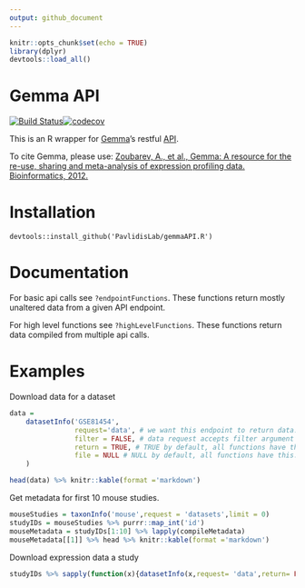 ```yaml
---
output: github_document
---
```


```r
knitr::opts_chunk$set(echo = TRUE)
library(dplyr)
devtools::load_all()
```

# Gemma API

[![Build Status](https://travis-ci.org/PavlidisLab/gemmaAPI.R.svg?branch=master)](https://travis-ci.org/PavlidisLab/gemmaAPI.R)[![codecov](https://codecov.io/gh/PavlidisLab/gemmaAPI.R/branch/master/graph/badge.svg)](https://codecov.io/gh/PavlidisLab/gemmaAPI.R)



This is an R wrapper for [Gemma](http://www.chibi.ubc.ca/Gemma/home.html)'s restful [API](http://www.chibi.ubc.ca/Gemma/resources/restapidocs/).


To cite Gemma, please use: 
[Zoubarev, A., et al., Gemma: A resource for the re-use, sharing and meta-analysis of expression profiling data. Bioinformatics, 2012.](http://dx.doi.org/doi:10.1093/bioinformatics/bts430)


# Installation

```
devtools::install_github('PavlidisLab/gemmaAPI.R')
```

# Documentation

For basic api calls see `?endpointFunctions`. These functions return mostly unaltered data from a given API endpoint.

For high level functions see `?highLevelFunctions`. These functions return data compiled from multiple api calls.

# Examples

Download data for a dataset

```r
data = 
    datasetInfo('GSE81454',
                request='data', # we want this endpoint to return data. see documentation
                filter = FALSE, # data request accepts filter argument we want non filtered data
                return = TRUE, # TRUE by default, all functions have this. if false there'll be no return
                file = NULL # NULL by default, all functions have this. If specificed, output will be saved.
    )

head(data) %>% knitr::kable(format ='markdown')
```


Get metadata for first 10 mouse studies.

```r
mouseStudies = taxonInfo('mouse',request = 'datasets',limit = 0)
studyIDs = mouseStudies %>% purrr::map_int('id')
mouseMetadata = studyIDs[1:10] %>% lapply(compileMetadata)
mouseMetadata[[1]] %>% head %>% knitr::kable(format ='markdown')
```

Download expression data a study

```r
studyIDs %>% sapply(function(x){datasetInfo(x,request= 'data',return= FALSE, file = paste0('data/',x))})
```
